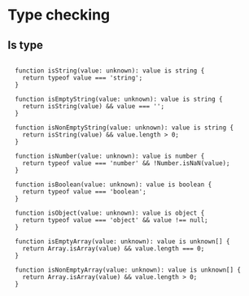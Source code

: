 # Type checking

## Is type


```tsx filename=istype.ts

  function isString(value: unknown): value is string {
    return typeof value === 'string';
  }

  function isEmptyString(value: unknown): value is string {
    return isString(value) && value === '';
  }

  function isNonEmptyString(value: unknown): value is string {
    return isString(value) && value.length > 0;
  }

  function isNumber(value: unknown): value is number {
    return typeof value === 'number' && !Number.isNaN(value);
  }

  function isBoolean(value: unknown): value is boolean {
    return typeof value === 'boolean';
  }

  function isObject(value: unknown): value is object {
    return typeof value === 'object' && value !== null;
  }

  function isEmptyArray(value: unknown): value is unknown[] {
    return Array.isArray(value) && value.length === 0;
  }

  function isNonEmptyArray(value: unknown): value is unknown[] {
    return Array.isArray(value) && value.length > 0;
  }


```


